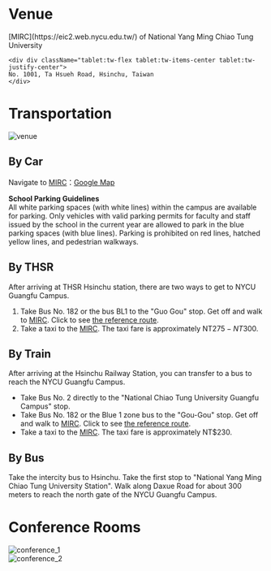 
# Venue

<div className="tablet:tw-mb-5">
    <div div className="tablet:tw-flex tablet:tw-items-center tablet:tw-justify-center">
    [MIRC](https://eic2.web.nycu.edu.tw/) of National Yang Ming Chiao Tung University 
    </div>

    <div div className="tablet:tw-flex tablet:tw-items-center tablet:tw-justify-center">
    No. 1001, Ta Hsueh Road, Hsinchu, Taiwan
    </div>
</div>

# Transportation

<div div className="tablet:tw-flex tablet:tw-items-center tablet:tw-justify-center">
  <Image
    className="tablet:tw-mr-5 tablet:tw-w-4/5 tablet:tw-mt-14"
    src={venueImg}
    alt="venue"
  />
</div>

## By Car

Navigate to [MIRC](https://eic2.web.nycu.edu.tw/)：[Google Map](https://maps.app.goo.gl/MttEZQraQ3usSbj47?g_st=ic)  

**School Parking Guidelines**   
All white parking spaces (with white lines) within the campus are available for parking. Only vehicles with valid parking permits for faculty and staff issued by the school in the current year are allowed to park in the blue parking spaces (with blue lines). Parking is prohibited on red lines, hatched yellow lines, and pedestrian walkways.  

## By THSR

After arriving at THSR Hsinchu station, there are two ways to get to NYCU Guangfu Campus.

1. Take Bus No. 182 or the bus BL1 to the "Guo Gou" stop. Get off and walk to [MIRC](https://eic2.web.nycu.edu.tw/). Click to see [the reference route]((https://maps.app.goo.gl/GU7nbFYjc5bPLJPD8)).   
2. Take a taxi to the [MIRC](https://eic2.web.nycu.edu.tw/). The taxi fare is approximately NT$275-NT$300.  

## By Train

After arriving at the Hsinchu Railway Station, you can transfer to a bus to reach the NYCU Guangfu Campus.  

* Take Bus No. 2 directly to the "National Chiao Tung University Guangfu Campus" stop.  
* Take Bus No. 182 or the Blue 1 zone bus to the "Gou-Gou" stop. Get off and walk to [MIRC](https://eic2.web.nycu.edu.tw/). Click to see [the reference route]((https://maps.app.goo.gl/GU7nbFYjc5bPLJPD8)).   
* Take a taxi to the [MIRC](https://eic2.web.nycu.edu.tw/). The taxi fare is approximately NT$230.  


## By Bus

Take the intercity bus to Hsinchu. Take the first stop to "National Yang Ming Chiao Tung University Station". Walk along Daxue Road for about 300 meters to reach the north gate of the NYCU Guangfu Campus.


# Conference Rooms

<div div className="tablet:tw-flex tablet:tw-items-center tablet:tw-justify-center">
  <Image
    className="tablet:tw-mr-5 tablet:tw-w-4/5 tablet:tw-mt-14"
    src={confImg1}
    alt="conference_1"
  />
</div>

<div div className="tablet:tw-flex tablet:tw-items-center tablet:tw-justify-center">
  <Image
    className="tablet:tw-mr-5 tablet:tw-w-4/5 tablet:tw-mt-14"
    src={confImg2}
    alt="conference_2"
  />
</div>




